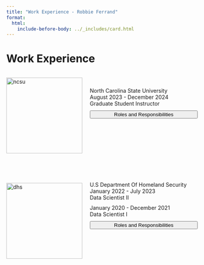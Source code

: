 ```yaml
---
title: "Work Experience - Robbie Ferrand"
format:
  html:
    include-before-body: ../_includes/card.html
---
```


# Work Experience

<!-- Wrapper for first section with flex layout -->
<div style="margin-bottom: 50px; display: flex; align-items: flex-start; gap: 20px;">

<!-- Image section with fixed width and auto height to maintain aspect ratio -->
<div style="flex-shrink: 0;">
<img src="../images/ncsu.jpg" alt="ncsu" style="width: 200px; height: auto;"/>
</div>

<!-- Text content section -->
<div style="display: flex; flex-direction: column; justify-content: flex-start; margin-top: 40px;">
<p style="margin: 0;">North Carolina State University</p>
<p style="margin: 0;">August 2023 - December 2024</p>
<p style="margin: 0;">Graduate Student Instructor</p>

<!-- Button for toggling -->
<button class="read-more-toggle" data-target="#ncsu-roles" style="margin-top: 10px;">Roles and Responsibilities</button>

<!-- Content to show/hide with transition -->
<div id="ncsu-roles" class="roles-content" style="max-height: 0; overflow: hidden; transition: max-height 0.3s ease-out;">
<ul style="margin-top: 10px;">
<li>Prepared and delivered weekly lectures and exam review sessions for 1000+ students over 3 semesters</li>
<li>Performed administrative duties such as responding to emails, holding weekly office hours, grading exams, scheduling meetings, and collaborating with other instructors</li>
<li>Maintained an average instructor effectiveness rating of 4.8/5 from 100+ anonymous student evaluations over three semesters</li>
</ul>
</div>
</div>
</div>

<!-- Wrapper for second section with flex layout -->
<div style="display: flex; align-items: flex-start; gap: 20px;">
<!-- Image section with fixed width and auto height to maintain aspect ratio -->
<div style="flex-shrink: 0;">
<img src="../images/dhs.png" alt="dhs" style="width: 200px; height: auto;"/>
</div>

<!-- Text content section -->
<div style="display: flex; flex-direction: column; justify-content: flex-start; margin-top: 10px;">
<p style="margin: 0;">U.S Department Of Homeland Security</p>
<p style="margin: 0;">January 2022 - July 2023</p>
<p style="margin: 0; margin-bottom: 10px;">Data Scientist II</p>
<p style="margin: 0;">January 2020 - December 2021</p>
<p style="margin: 0;">Data Scientist I</p>

<!-- Button for toggling -->
<button class="read-more-toggle" data-target="#dhs-roles" style="margin-top: 10px;">Roles and Responsibilities</button>

<!-- Content to show/hide with transition -->
<div id="dhs-roles" class="roles-content" style="max-height: 0; overflow: hidden; transition: max-height 0.3s ease-out;">
<ul style="margin-top: 10px;">
<li>Hypothesized new power outage prediction models using Bayesian analysis and probability theory, which increased disaster detection speed by 34%</li>
<li>Simulated power outage prediction models with Python and Docker and deployed a web API with Flask to manage and automate a big database</li>
<li>Curated statistical models and applied research findings to improve accuracy and efficiency in handling power outages by 10% and 25%, respectively</li>
</ul>
</div>
</div>
</div>

<script>
document.querySelectorAll('.read-more-toggle').forEach(button => {
button.addEventListener('click', () => {
const targetId = button.getAttribute('data-target');
const targetContent = document.querySelector(targetId);
const isVisible = targetContent.style.maxHeight !== '0px';

// Toggle maxHeight for smooth expansion/collapse
if (isVisible) {
targetContent.style.maxHeight = '0';
button.textContent = 'Roles and Responsibilities';
} else {
targetContent.style.maxHeight = targetContent.scrollHeight + 'px';
button.textContent = 'Read Less';
}
});
});
</script>